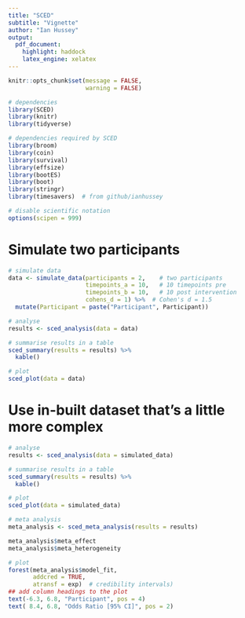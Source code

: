 ```yaml
---
title: "SCED"
subtitle: "Vignette"
author: "Ian Hussey"
output: 
  pdf_document:
    highlight: haddock
    latex_engine: xelatex
---
```


```r

knitr::opts_chunk$set(message = FALSE, 
                      warning = FALSE)

```

```r

# dependencies
library(SCED)
library(knitr)
library(tidyverse)

# dependencies required by SCED
library(broom)
library(coin)
library(survival)
library(effsize)
library(bootES)
library(boot)
library(stringr)
library(timesavers)  # from github/ianhussey

# disable scientific notation
options(scipen = 999) 

```

# Simulate two participants

```r

# simulate data
data <- simulate_data(participants = 2,    # two participants
                      timepoints_a = 10,   # 10 timepoints pre 
                      timepoints_b = 10,   # 10 post intervention
                      cohens_d = 1) %>%  # Cohen's d = 1.5
  mutate(Participant = paste("Participant", Participant))

```

```r

# analyse
results <- sced_analysis(data = data)

```

```r

# summarise results in a table
sced_summary(results = results) %>%
  kable()

```

```r

# plot
sced_plot(data = data)

```

# Use in-built dataset that's a little more complex

```r

# analyse
results <- sced_analysis(data = simulated_data)

```

```r

# summarise results in a table
sced_summary(results = results) %>%
  kable()

```


```r

# plot
sced_plot(data = simulated_data)

```

```r

# meta analysis
meta_analysis <- sced_meta_analysis(results = results)

meta_analysis$meta_effect
meta_analysis$meta_heterogeneity

# plot
forest(meta_analysis$model_fit, 
       addcred = TRUE,
       atransf = exp)  # credibility intervals)
## add column headings to the plot
text(-6.3, 6.8, "Participant", pos = 4)
text( 8.4, 6.8, "Odds Ratio [95% CI]", pos = 2)

```

